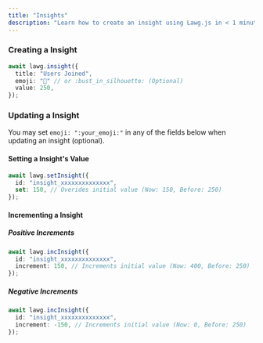 ```yaml
---
title: "Insights"
description: "Learn how to create an insight using Lawg.js in < 1 minute"
---
```


### Creating a Insight

```ts
await lawg.insight({
  title: "Users Joined",
  emoji: "👤" // or :bust_in_silhouette: (Optional)
  value: 250,
});
```

### Updating a Insight

You may set `emoji: ":your_emoji:"` in any of the fields below when updating an insight (optional).

#### Setting a Insight's Value

```ts
await lawg.setInsight({
  id: "insight_xxxxxxxxxxxxxx",
  set: 150, // Overides initial value (Now: 150, Before: 250)
});
```

#### Incrementing a Insight

##### Positive Increments

```ts
await lawg.incInsight({
  id: "insight_xxxxxxxxxxxxxx",
  increment: 150, // Increments initial value (Now: 400, Before: 250)
});
```

##### Negative Increments

```ts
await lawg.incInsight({
  id: "insight_xxxxxxxxxxxxxx",
  increment: -150, // Increments initial value (Now: 0, Before: 250)
});
```